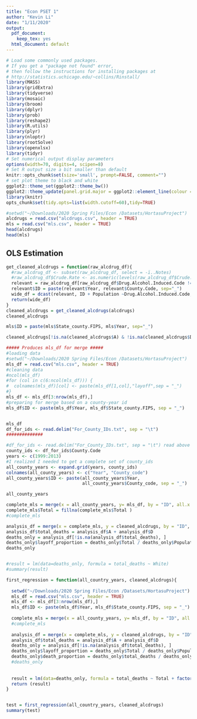 ```yaml
---
title: "Econ PSET 1"
author: "Kevin Li"
date: "1/11/2020"
output:
  pdf_document: 
    keep_tex: yes
  html_document: default
---
```


```r
# Load some commonly used packages.
# If you get a "package not found" error, 
# then follow the instructions for installing packages at 
# http://statistics.uchicago.edu/~collins/Rinstall/
library(MASS)
library(gridExtra)
library(tidyverse)
library(mosaic)
library(broom)
library(dplyr)
library(prob)
library(reshape2)
library(R.utils)
library(plyr)
library(nloptr)
library(rootSolve)
library(openxlsx)
library(tidyr)
# Set numerical output display parameters
options(width=70, digits=4, scipen=8)
# Set R output size a bit smaller than default
knitr::opts_chunk$set(size='small', prompt=FALSE, comment="")
# set plot theme to black and white
ggplot2::theme_set(ggplot2::theme_bw())
ggplot2::theme_update(panel.grid.major = ggplot2::element_line(colour = "grey75"))
library(knitr)
opts_chunk$set(tidy.opts=list(width.cutoff=60),tidy=TRUE)
```




```r
#setwd("~/Downloads/2020 Spring Files/Econ /Datasets/HortasuProject")
alcdrugs = read.csv("alcdrugs.csv", header = TRUE)
mls = read.csv("mls.csv", header = TRUE)
head(alcdrugs)
head(mls)
```

## OLS Estimation


```r

get_cleaned_alcdrugs = function(raw_alcdrug_df){
  #raw_alcdrug_df <- subset(raw_alcdrug_df, select = -ï..Notes)
  #raw_alcdrug_df$Crude.Rate <- as.numeric(levels(raw_alcdrug_df$Crude.Rate))[raw_alcdrug_df$Crude.Rate]
  relevant = raw_alcdrug_df[raw_alcdrug_df$Drug.Alcohol.Induced.Code != "O", ]
  relevant$ID = paste(relevant$Year, relevant$County.Code, sep="_")
  wide_df = dcast(relevant, ID + Population ~Drug.Alcohol.Induced.Code, value.var="Deaths")
  return(wide_df)
}
cleaned_alcdrugs = get_cleaned_alcdrugs(alcdrugs)
cleaned_alcdrugs

mls$ID = paste(mls$State_county.FIPS, mls$Year, sep="_")
```

```r
cleaned_alcdrugs[!is.na(cleaned_alcdrugs$A) & !is.na(cleaned_alcdrugs$D), ]
```




```r
##### Produces mls_df for merge #####
#loading data
#setwd("~/Downloads/2020 Spring Files/Econ /Datasets/HortasuProject")
mls_df = read.csv("mls.csv", header = TRUE)
#cleaning data
#ncol(mls_df)
#for (col in c(6:ncol(mls_df))) {
#  colnames(mls_df)[col] <- paste(mls_df[1,col],"layoff",sep = "_")
#}
mls_df <- mls_df[3:nrow(mls_df),]
#preparing for merge based on a county-year id
mls_df$ID <- paste(mls_df$Year, mls_df$State_county.FIPS, sep = "_")


mls_df
df_for_ids <- read.delim("For_County_IDs.txt", sep = "\t")
##############
```





```r
#df_for_ids <- read.delim("For_County_IDs.txt", sep = "\t") read above
county_ids <- df_for_ids$County.Code
years <- c(1999:2013)
#I realized I needed to get a complete set of county_ids
all_county_years <- expand.grid(years, county_ids)
colnames(all_county_years) <- c("Year", "County_code")
all_county_years$ID <- paste(all_county_years$Year, 
                             all_county_years$County_code, sep = "_")

all_county_years
```


```r
complete_mls = merge(x = all_county_years, y= mls_df, by = "ID", all.x = TRUE)
complete_mls$Total = fillna(complete_mls$Total )
#complete_mls

analysis_df = merge(x = complete_mls, y = cleaned_alcdrugs, by = "ID", all.x = TRUE)
analysis_df$total_deaths = analysis_df$A + analysis_df$D
deaths_only = analysis_df[!is.na(analysis_df$total_deaths), ]
deaths_only$layoff_proportion = deaths_only$Total / deaths_only$Population 
deaths_only


#result = lm(data=deaths_only, formula = total_deaths ~ White)
#summary(result)
```



```r
first_regression = function(all_country_years, cleaned_alcdrugs){
  
  setwd("~/Downloads/2020 Spring Files/Econ /Datasets/HortasuProject")
  mls_df = read.csv("mls.csv", header = TRUE)
  mls_df <- mls_df[3:nrow(mls_df),]
  mls_df$ID <- paste(mls_df$Year, mls_df$State_county.FIPS, sep = "_")
  
  complete_mls = merge(x = all_county_years, y= mls_df, by = "ID", all.x = TRUE)
  #complete_mls
  
  analysis_df = merge(x = complete_mls, y = cleaned_alcdrugs, by = "ID", all.x = TRUE)
  analysis_df$total_deaths = analysis_df$A + analysis_df$D
  deaths_only = analysis_df[!is.na(analysis_df$total_deaths), ]
  deaths_only$layoff_proportion = deaths_only$Total / deaths_only$Population 
  deaths_only$death_proportion = deaths_only$total_deaths / deaths_only$Population 
  #deaths_only
  
  
  result = lm(data=deaths_only, formula = total_deaths ~ Total + factor(Year.x) + factor(County_code))
  return (result)
}


test = first_regression(all_country_years, cleaned_alcdrugs)
summary(test)

```

